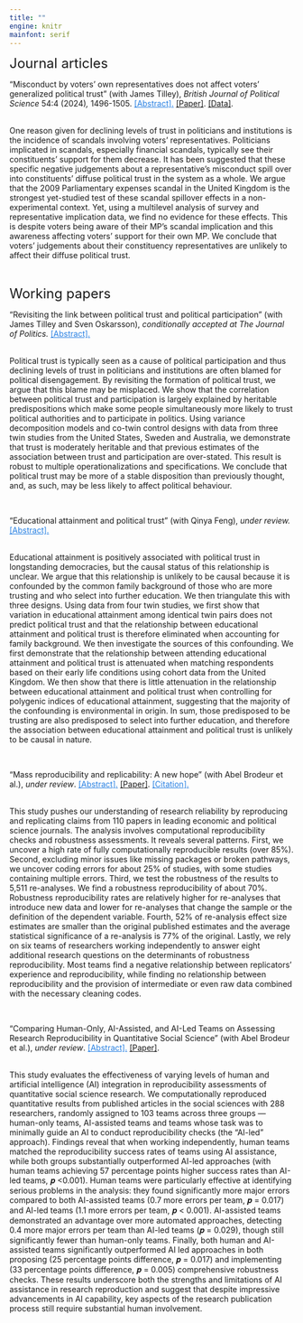 ```yaml
---
title: ""
engine: knitr
mainfont: serif
---
```


<font size="5"> Journal articles</font>

"Misconduct by voters' own representatives does not affect voters' generalized political trust" (with James Tilley), *British Journal of Political Science* 54:4 (2024)*,* 1496-1505. <a style="color: #2780e3; text-decoration: underline; cursor: pointer;" data-bs-toggle="collapse" data-bs-target="#abstract1" aria-expanded="false" aria-controls="abstract1"> \[Abstract\].</a> [\[Paper\]](https://www.cambridge.org/core/journals/british-journal-of-political-science/article/misconduct-by-voters-own-representatives-does-not-affect-voters-generalized-political-trust/DE5F4F1F042DF959F6E212E22F9874BE). [\[Data\]](https://dataverse.harvard.edu/dataset.xhtml?persistentId=doi:10.7910/DVN/MJDFG8).<br> <br>

:::: {#abstract1 .collapse}
::: {.card .card-body}
One reason given for declining levels of trust in politicians and institutions is the incidence of scandals involving voters’ representatives. Politicians implicated in scandals, especially financial scandals, typically see their constituents’ support for them decrease. It has been suggested that these specific negative judgements about a representative’s misconduct spill over into constituents’ diffuse political trust in the system as a whole. We argue that the 2009 Parliamentary expenses scandal in the United Kingdom is the strongest yet-studied test of these scandal spillover effects in a non-experimental context. Yet, using a multilevel analysis of survey and representative implication data, we find no evidence for these effects. This is despite voters being aware of their MP’s scandal implication and this awareness affecting voters’ support for their own MP. We conclude that voters’ judgements about their constituency representatives are unlikely to affect their diffuse political trust.
:::
::::

<br>

<font size="5"> Working papers</font>

"Revisiting the link between political trust and political participation" (with James Tilley and Sven Oskarsson), *conditionally accepted at The Journal of Politics.* <a style="color: #2780e3; text-decoration: underline; cursor: pointer;" data-bs-toggle="collapse" data-bs-target="#abstract4" aria-expanded="false" aria-controls="abstract4"> \[Abstract\]. </a> <br> <br>

:::: {#abstract4 .collapse}
::: {.card .card-body}
Political trust is typically seen as a cause of political participation and thus declining levels of trust in politicians and institutions are often blamed for political disengagement. By revisiting the formation of political trust, we argue that this blame may be misplaced. We show that the correlation between political trust and participation is largely explained by heritable predispositions which make some people simultaneously more likely to trust political authorities and to participate in politics. Using variance decomposition models and co-twin control designs with data from three twin studies from the United States, Sweden and Australia, we demonstrate that trust is moderately heritable and that previous estimates of the association between trust and participation are over-stated. This result is robust to multiple operationalizations and specifications. We conclude that political trust may be more of a stable disposition than previously thought, and, as such, may be less likely to affect political behaviour.
:::

<br>
::::

"Educational attainment and political trust" (with Qinya Feng), *under review.* <a style="color: #2780e3; text-decoration: underline; cursor: pointer;" data-bs-toggle="collapse" data-bs-target="#abstract3" aria-expanded="false" aria-controls="abstract3"> \[Abstract\]. </a> <br> <br>

::: {#abstract3 .collapse}
Educational attainment is positively associated with political trust in longstanding democracies, but the causal status of this relationship is unclear. We argue that this relationship is unlikely to be causal because it is confounded by the common family background of those who are more trusting and who select into further education. We then triangulate this with three designs. Using data from four twin studies, we first show that variation in educational attainment among identical twin pairs does not predict political trust and that the relationship between educational attainment and political trust is therefore eliminated when accounting for family background. We then investigate the sources of this confounding. We first demonstrate that the relationship between attending educational attainment and political trust is attenuated when matching respondents based on their early life conditions using cohort data from the United Kingdom. We then show that there is little attenuation in the relationship between educational attainment and political trust when controlling for polygenic indices of educational attainment, suggesting that the majority of the confounding is environmental in origin. In sum, those predisposed to be trusting are also predisposed to select into further education, and therefore the association between educational attainment and political trust is unlikely to be causal in nature.

<br>
:::

"Mass reproducibility and replicability: A new hope" (with Abel Brodeur et al.), *under review*. <a style="color: #2780e3; text-decoration: underline; cursor: pointer;" data-bs-toggle="collapse" data-bs-target="#abstract2" aria-expanded="false" aria-controls="abstract2"> \[Abstract\].</a> [\[Paper\]](https://papers.ssrn.com/sol3/papers.cfm?abstract_id=4790780). <a style="color: #2780e3; text-decoration: underline; cursor: pointer;" data-bs-toggle="collapse" data-bs-target="#citation2" aria-expanded="false" aria-controls="citation2"> \[Citation\].</a> <br> <br>

:::: {#abstract2 .collapse}
::: {.card .card-body}
This study pushes our understanding of research reliability by reproducing and replicating claims from 110 papers in leading economic and political science journals. The analysis involves computational reproducibility checks and robustness assessments. It reveals several patterns. First, we uncover a high rate of fully computationally reproducible results (over 85%). Second, excluding minor issues like missing packages or broken pathways, we uncover coding errors for about 25% of studies, with some studies containing multiple errors. Third, we test the robustness of the results to 5,511 re-analyses. We find a robustness reproducibility of about 70%. Robustness reproducibility rates are relatively higher for re-analyses that introduce new data and lower for re-analyses that change the sample or the definition of the dependent variable. Fourth, 52% of re-analysis effect size estimates are smaller than the original published estimates and the average statistical significance of a re-analysis is 77% of the original. Lastly, we rely on six teams of researchers working independently to answer eight additional research questions on the determinants of robustness reproducibility. Most teams find a negative relationship between replicators' experience and reproducibility, while finding no relationship between reproducibility and the provision of intermediate or even raw data combined with the necessary cleaning codes.
:::

<br>
::::

"Comparing Human-Only, AI-Assisted, and AI-Led Teams on Assessing Research Reproducibility in Quantitative Social Science" (with Abel Brodeur et al.), *under* *review*. <a style="color: #2780e3; text-decoration: underline; cursor: pointer;" data-bs-toggle="collapse" data-bs-target="#abstract5" aria-expanded="false" aria-controls="abstract5"> \[Abstract\].</a> [\[Paper\]](#0). <br> <br>

:::: {#abstract5 .collapse}
::: {.card .card-body}
This study evaluates the effectiveness of varying levels of human and artificial intelligence (AI) integration in reproducibility assessments of quantitative social science research. We computationally reproduced quantitative results from published articles in the social sciences with 288 researchers, randomly assigned to 103 teams across three groups — human-only teams, AI-assisted teams and teams whose task was to minimally guide an AI to conduct reproducibility checks (the “AI-led” approach). Findings reveal that when working independently, human teams matched the reproducibility success rates of teams using AI assistance, while both groups substantially outperformed AI-led approaches (with human teams achieving 57 percentage points higher success rates than AI-led teams, 𝒑 \<0.001). Human teams were particularly effective at identifying serious problems in the analysis: they found significantly more major errors compared to both AI-assisted teams (0.7 more errors per team, 𝒑 = 0.017) and AI-led teams (1.1 more errors per team, 𝒑 \< 0.001). AI-assisted teams demonstrated an advantage over more automated approaches, detecting 0.4 more major errors per team than AI-led teams (𝒑 = 0.029), though still significantly fewer than human-only teams. Finally, both human and AI-assisted teams significantly outperformed AI led approaches in both proposing (25 percentage points difference, 𝒑 = 0.017) and implementing (33 percentage points difference, 𝒑 = 0.005) comprehensive robustness checks. These results underscore both the strengths and limitations of AI assistance in research reproduction and suggest that despite impressive advancements in AI capability, key aspects of the research publication process still require substantial human involvement. <br>
:::
::::
